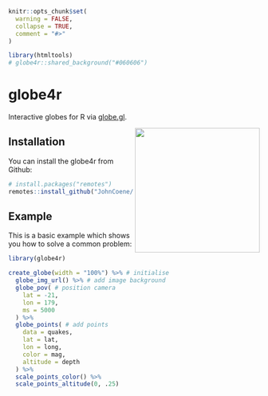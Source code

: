 <!-- badges go here -->
<!-- badges: end -->

```r
knitr::opts_chunk$set(
  warning = FALSE,
  collapse = TRUE,
  comment = "#>"
)

library(htmltools)
# globe4r::shared_background("#060606")
```

<!-- badges: start -->
<!-- badges: end -->

# globe4r

Interactive globes for R via [globe.gl](https://github.com/vasturiano/globe.gl).

<img src="./logo.png" height="250" align="right" />

## Installation

You can install the globe4r from Github:

``` r
# install.packages("remotes")
remotes::install_github("JohnCoene/globe4r")
```

## Example

This is a basic example which shows you how to solve a common problem:

```r
library(globe4r)

create_globe(width = "100%") %>% # initialise
  globe_img_url() %>% # add image background
  globe_pov( # position camera
    lat = -21, 
    lon = 179,
    ms = 5000
  ) %>% 
  globe_points( # add points
    data = quakes,
    lat = lat,
    lon = long,
    color = mag,
    altitude = depth
  ) %>% 
  scale_points_color() %>% 
  scale_points_altitude(0, .25)
```
